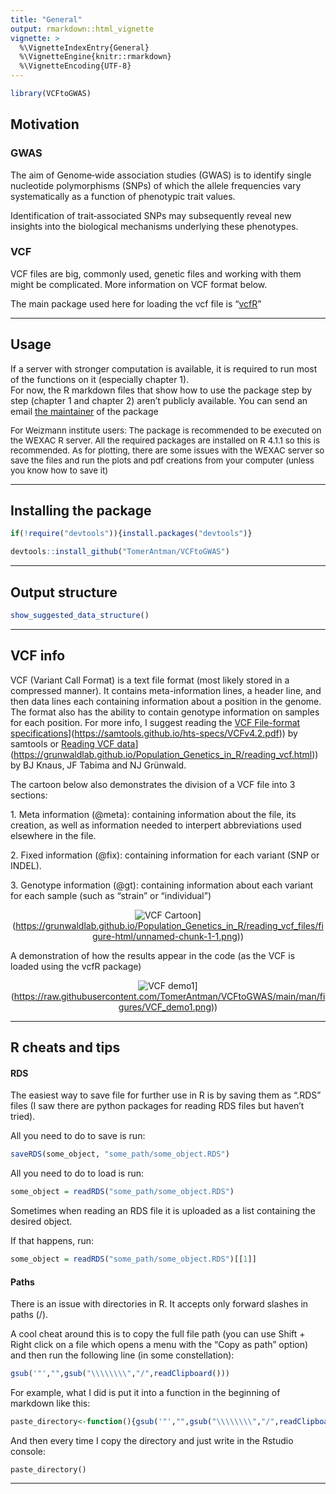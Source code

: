 ```yaml
---
title: "General"
output: rmarkdown::html_vignette
vignette: >
  %\VignetteIndexEntry{General}
  %\VignetteEngine{knitr::rmarkdown}
  %\VignetteEncoding{UTF-8}
---
```


<!-- Website built with pkgdown::build_site()  -->

```r
library(VCFtoGWAS)
```


## Motivation {.tabset}

### GWAS

The aim of Genome‐wide association studies (GWAS) is to identify single nucleotide polymorphisms (SNPs) of which the allele frequencies vary systematically as a function of phenotypic trait values.

Identification of trait‐associated SNPs may subsequently reveal new insights into the biological mechanisms underlying these phenotypes.

### VCF

VCF files are big, commonly used, genetic files and working with them might be complicated.
More information on VCF format below.

The main package used here for loading the vcf file is "[vcfR](https://cran.r-project.org/web/packages/vcfR/vignettes/)"


------------------------------------------------------------------------

## Usage

If a server with stronger computation is available, it is required to run most of the functions on it (especially chapter 1).\
For now, the R markdown files that show how to use the package step by step (chapter 1 and chapter 2) aren't publicly available. You can send an email [the maintainer]() of the package

[For Weizmann institute users: The package is recommended to be executed on the WEXAC R server. All the required packages are installed on R 4.1.1 so this is recommended. As for plotting, there are some issues with the WEXAC server so save the files and run the plots and pdf creations from your computer (unless you know how to save it)]{style="font-size: 10pt"}

------------------------------------------------------------------------

## Installing the package

```r
if(!require("devtools")){install.packages("devtools")}

devtools::install_github("TomerAntman/VCFtoGWAS") 
```

------------------------------------------------------------------------

## Output structure

```r
show_suggested_data_structure()
```

------------------------------------------------------------------------

## VCF info

VCF (Variant Call Format) is a text file format (most likely stored in a compressed manner). It contains meta-information lines, a header line, and then data lines each containing information about a position in the genome. The format also has the ability to contain genotype information on samples for each position. For more info, I suggest reading the [VCF File-format specifications](%5Bhttps://samtools.github.io/hts-specs/VCFv4.2.pdf)](<https://samtools.github.io/hts-specs/VCFv4.2.pdf>)) by samtools or [Reading VCF data](%5Bhttps://grunwaldlab.github.io/Population_Genetics_in_R/reading_vcf.html)](<https://grunwaldlab.github.io/Population_Genetics_in_R/reading_vcf.html>)) by BJ Knaus, JF Tabima and NJ Grünwald.

The cartoon below also demonstrates the division of a VCF file into 3 sections:

1\. Meta information (\@meta): containing information about the file, its creation, as well as information needed to interpert abbreviations used elsewhere in the file.

2\. Fixed information (\@fix): containing information for each variant (SNP or INDEL).

3\. Genotype information (\@gt): containing information about each variant for each sample (such as "strain" or "individual")

<!-- Control the size of plots/images: https://bookdown.org/yihui/rmarkdown-cookbook/figure-size.html-->

<center>

![VCF Cartoon](%5Bhttps://grunwaldlab.github.io/Population_Genetics_in_R/reading_vcf_files/figure-html/unnamed-chunk-1-1.png)](<https://grunwaldlab.github.io/Population_Genetics_in_R/reading_vcf_files/figure-html/unnamed-chunk-1-1.png>))

</center>

A demonstration of how the results appear in the code (as the VCF is loaded using the vcfR package)

<center>

![VCF demo1](%5Bhttps://raw.githubusercontent.com/TomerAntman/VCFtoGWAS/main/man/figures/VCF_demo1.png)](<https://raw.githubusercontent.com/TomerAntman/VCFtoGWAS/main/man/figures/VCF_demo1.png>))

</center>

------------------------------------------------------------------------

## R cheats and tips

#### RDS

The easiest way to save file for further use in R is by saving them as ".RDS" files (I saw there are python packages for reading RDS files but haven't tried).

All you need to do to save is run:

```r

saveRDS(some_object, "some_path/some_object.RDS")
```

All you need to do to load is run:

```r

some_object = readRDS("some_path/some_object.RDS")
```

Sometimes when reading an RDS file it is uploaded as a list containing the desired object.

If that happens, run:

```r

some_object = readRDS("some_path/some_object.RDS")[[1]]
```

#### Paths

There is an issue with directories in R. It accepts only forward slashes in paths (/).

A cool cheat around this is to copy the full file path (you can use Shift + Right click on a file which opens a menu with the "Copy as path" option) and then run the following line (in some constellation):

```r
gsub('"',"",gsub("\\\\\\\\","/",readClipboard()))
```

For example, what I did is put it into a function in the beginning of markdown like this:

```r
paste_directory<-function(){gsub('"',"",gsub("\\\\\\\\","/",readClipboard()))}

```

And then every time I copy the directory and just write in the Rstudio console:

```{=html}
<code>paste_directory()</code>
```

------------------------------------------------------------------------
